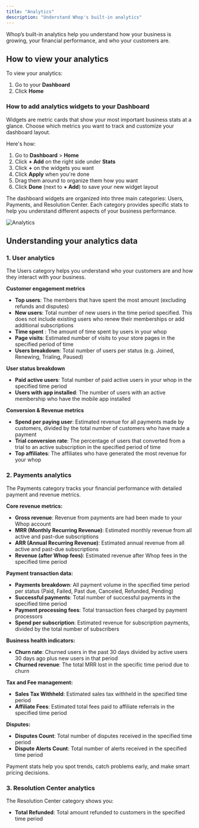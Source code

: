 ```yaml
---
title: "Analytics"
description: "Understand Whop's built-in analytics"
---
```


Whop’s built-in analytics help you understand how your business is growing, your financial performance, and who your customers are.

## How to view your analytics

To view your analytics:

1. Go to your **Dashboard**
2. Click **Home**

### How to add analytics widgets to your Dashboard

Widgets are metric cards that show your most important business stats at a glance. Choose which metrics you want to track and customize your dashboard layout.

Here's how:

1. Go to **Dashboard** \> **Home**
2. Click **\+ Add** on the right side under **Stats**
3. Click **\+** on the widgets you want
4. Click **Apply** when you're done
5. Drag them around to organize them how you want
6. Click **Done** (next to **\+ Add**) to save your new widget layout

<Tip>
  The dashboard widgets are organized into three main categories: Users,
  Payments, and Resolution Center. Each category provides specific stats to help
  you understand different aspects of your business performance.
</Tip>

![Analytics](/apps/docs/how-to-videos/analytics720p30fps.gif)

## Understanding your analytics data

### 1. User analytics

The Users category helps you understand who your customers are and how they interact with your business.

**Customer engagement metrics**

- **Top users**: The members that have spent the most amount (excluding refunds and disputes)
- **New users**: Total number of new users in the time period specified. This does not include existing users who renew their memberships or add additional subscriptions
- **Time spent** : The amount of time spent by users in your whop
- **Page visits**: Estimated number of visits to your store pages in the specified period of time
- **Users breakdown**: Total number of users per status (e.g. Joined, Renewing, Trialing, Paused)

**User status breakdown**

- **Paid active users**: Total number of paid active users in your whop in the specified time period
- **Users with app installed**: The number of users with an active membership who have the mobile app installed

**Conversion & Revenue metrics**

- **Spend per paying user**: Estimated revenue for all payments made by customers, divided by the total number of customers who have made a payment
- **Trial conversion rate**: The percentage of users that converted from a trial to an active subscription in the specified period of time
- **Top affiliates**: The affiliates who have generated the most revenue for your whop

### 2. Payments analytics

The Payments category tracks your financial performance with detailed payment and revenue metrics.

**Core revenue metrics:**

- **Gross revenue**: Revenue from payments are had been made to your Whop account
- **MRR (Monthly Recurring Revenue)**: Estimated monthly revenue from all active and past-due subscriptions
- **ARR (Annual Recurring Revenue)**: Estimated annual revenue from all active and past-due subscriptions
- **Revenue (after Whop fees)**: Estimated revenue after Whop fees in the specified time period

**Payment transaction data:**

- **Payments breakdown**: All payment volume in the specified time period per status (Paid, Failed, Past due, Canceled, Refunded, Pending)
- **Successful payments**: Total number of successful payments in the specified time period
- **Payment processing fees**: Total transaction fees charged by payment processors
- **Spend per subscription**: Estimated revenue for subscription payments, divided by the total number of subscribers

**Business health indicators:**

- **Churn rate**: Churned users in the past 30 days divided by active users 30 days ago plus new users in that period
- **Churned revenue**: The total MRR lost in the specific time period due to churn

**Tax and Fee management:**

- **Sales Tax Withheld**: Estimated sales tax withheld in the specified time period
- **Affiliate Fees**: Estimated total fees paid to affiliate referrals in the specified time period

**Disputes:**

- **Disputes Count**: Total number of disputes received in the specified time period
- **Dispute Alerts Count**: Total number of alerts received in the specified time period

<Tip>
  Payment stats help you spot trends, catch problems early, and make smart
  pricing decisions.
</Tip>

### 3. Resolution Center analytics

The Resolution Center category shows you:

- **Total Refunded**: Total amount refunded to customers in the specified time period
